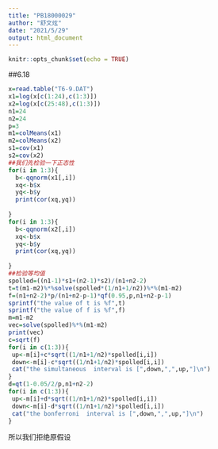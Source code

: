 ```yaml
---
title: "PB18000029"
author: "舒文炫"
date: "2021/5/29"
output: html_document
---
```


```r
knitr::opts_chunk$set(echo = TRUE)
```
##6.18
```r
x=read.table("T6-9.DAT")
x1=log(x[c(1:24),c(1:3)])
x2=log(x[c(25:48),c(1:3)])
n1=24
n2=24
p=3
m1=colMeans(x1)
m2=colMeans(x2)
s1=cov(x1)
s2=cov(x2)
##我们先检验一下正态性
for(i in 1:3){
  b<-qqnorm(x1[,i])
  xq<-b$x
  yq<-b$y
  print(cor(xq,yq))
  
}
for(i in 1:3){
  b<-qqnorm(x2[,i])
  xq<-b$x
  yq<-b$y
  print(cor(xq,yq))
  
}
##检验等均值
spolled=((n1-1)*s1+(n2-1)*s2)/(n1+n2-2)
t=t(m1-m2)%*%solve(spolled*(1/n1+1/n2))%*%(m1-m2)
f=(n1+n2-2)*p/(n1+n2-p-1)*qf(0.95,p,n1+n2-p-1)
sprintf("the value of t is %f",t)
sprintf("the value of f is %f",f)
m=m1-m2
vec=solve(spolled)%*%(m1-m2)
print(vec)
c=sqrt(f)
for(i in c(1:3)){
 up<-m[i]+c*sqrt((1/n1+1/n2)*spolled[i,i])
 down<-m[i]-c*sqrt((1/n1+1/n2)*spolled[i,i])
 cat("the simultaneous  interval is [",down,",",up,"]\n")
}
d=qt(1-0.05/2/p,n1+n2-2)
for(i in c(1:3)){
 up<-m[i]+d*sqrt((1/n1+1/n2)*spolled[i,i])
 down<-m[i]-d*sqrt((1/n1+1/n2)*spolled[i,i])
 cat("the bonferroni  interval is [",down,",",up,"]\n")
}
```
所以我们拒绝原假设
```r

```